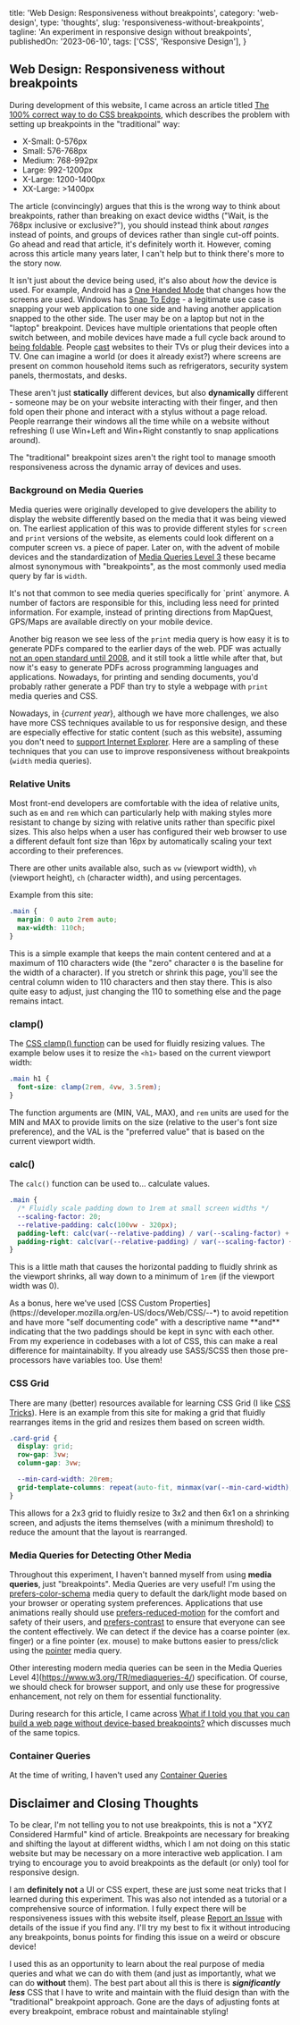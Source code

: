   title: 'Web Design: Responsiveness without breakpoints',
  category: 'web-design',
  type: 'thoughts',
  slug: 'responsiveness-without-breakpoints',
  tagline: 'An experiment in responsive design without breakpoints',
  publishedOn: '2023-06-10',
  tags: ['CSS', 'Responsive Design'],
}


## Web Design: Responsiveness without breakpoints

During development of this website, I came across an article titled [The 100% correct way to do CSS breakpoints](https://www.freecodecamp.org/news/the-100-correct-way-to-do-css-breakpoints-88d6a5ba1862/), which describes the problem with setting up breakpoints in the "traditional" way:

- X-Small: 0-576px
- Small: 576-768px
- Medium: 768-992px
- Large: 992-1200px
- X-Large: 1200-1400px
- XX-Large: >1400px

The article (convincingly) argues that this is the wrong way to think about breakpoints, rather than breaking on exact device widths ("Wait, is the 768px inclusive or exclusive?"), you should instead think about _ranges_ instead of points, and groups of devices rather than single cut-off points. Go ahead and read that article, it's definitely worth it. However, coming across this article many years later, I can't help but to think there's more to the story now.

It isn't just about the device being used, it's also about _how_ the device is used. For example, Android has a [One Handed Mode](https://www.androidcentral.com/how-enable-one-handed-mode-android-12) that changes how the screens are used. Windows has [Snap To Edge](https://support.microsoft.com/en-us/windows/snap-your-windows-885a9b1e-a983-a3b1-16cd-c531795e6241) - a legitimate use case is snapping your web application to one side and having another application snapped to the other side. The user may be on a laptop but not in the "laptop" breakpoint. Devices have multiple orientations that people often switch between, and mobile devices have made a full cycle back around to [being foldable](https://www.samsung.com/us/smartphones/galaxy-z-fold3-5g/specs/). People [cast](https://support.google.com/chromecast/answer/6006232?hl=en) websites to their TVs or plug their devices into a TV. One can imagine a world (or does it already exist?) where screens are present on common household items such as refrigerators, security system panels, thermostats, and desks.

These aren't just **statically** different devices, but also **dynamically** different - someone may be on your website interacting with their finger, and then fold open their phone and interact with a stylus without a page reload. People rearrange their windows all the time while on a website without refreshing (I use Win+Left and Win+Right constantly to snap applications around).

The "traditional" breakpoint sizes aren't the right tool to manage smooth responsiveness across the dynamic array of devices and uses.

### Background on Media Queries

Media queries were originally developed to give developers the ability to display the website differently based on the media that it was being viewed on. The earliest application of this was to provide different styles for `screen` and `print` versions of the website, as elements could look different on a computer screen vs. a piece of paper. Later on, with the advent of mobile devices and the standardization of [Media Queries Level 3](https://www.w3.org/TR/mediaqueries-3/) these became almost synonymous with "breakpoints", as the most commonly used media query by far is `width`.

<Spoiler summary="print media query">
It's not that common to see media queries specifically for `print` anymore. A number of factors are responsible for this, including less need for printed information. For example, instead of printing directions from MapQuest, GPS/Maps are available directly on your mobile device.

Another big reason we see less of the `print` media query is how easy it is to generate PDFs compared to the earlier days of the web. PDF was actually [not an open standard until 2008](https://en.wikipedia.org/wiki/History_of_PDF), and it still took a little while after that, but now it's easy to generate PDFs across programming languages and applications. Nowadays, for printing and sending documents, you'd probably rather generate a PDF than try to style a webpage with `print` media queries and CSS.

</Spoiler>

Nowadays, in \{_current year_\}, although we have more challenges, we also have more CSS techniques available to us for responsive design, and these are especially effective for static content (such as this website), assuming you don't need to [support Internet Explorer](https://www.msn.com/en-us/lifestyle/shopping/internet-explorer-microsoft-kills-iconic-internet-browser/ar-AAYvcop). Here are a sampling of these techniques that you can use to improve responsiveness without breakpoints (`width` media queries).

### Relative Units

Most front-end developers are comfortable with the idea of relative units, such as `em` and `rem` which can particularly help with making styles more resistant to change by sizing with relative units rather than specific pixel sizes. This also helps when a user has configured their web browser to use a different default font size than 16px by automatically scaling your text according to their preferences.

There are other units available also, such as `vw` (viewport width), `vh` (viewport height), `ch` (character width), and using percentages.

Example from this site:

```css
.main {
  margin: 0 auto 2rem auto;
  max-width: 110ch;
}
```

This is a simple example that keeps the main content centered and at a maximum of 110 characters wide (the "zero" character `0` is the baseline for the width of a character). If you stretch or shrink this page, you'll see the central column widen to 110 characters and then stay there. This is also quite easy to adjust, just changing the 110 to something else and the page remains intact.

### clamp()

The [CSS clamp() function](https://developer.mozilla.org/en-US/docs/Web/CSS/clamp) can be used for fluidly resizing values. The example below uses it to resize the `<h1>` based on the current viewport width:

```css
.main h1 {
  font-size: clamp(2rem, 4vw, 3.5rem);
}
```

The function arguments are (MIN, VAL, MAX), and `rem` units are used for the MIN and MAX to provide limits on the size (relative to the user's font size preference), and the VAL is the "preferred value" that is based on the current viewport width.

### calc()

The `calc()` function can be used to... calculate values.

```css
.main {
  /* Fluidly scale padding down to 1rem at small screen widths */
  --scaling-factor: 20;
  --relative-padding: calc(100vw - 320px);
  padding-left: calc(var(--relative-padding) / var(--scaling-factor) + 1rem);
  padding-right: calc(var(--relative-padding) / var(--scaling-factor) + 1rem);
}
```

This is a little math that causes the horizontal padding to fluidly shrink as the viewport shrinks, all way down to a minimum of `1rem` (if the viewport width was 0).

<EmphasisBox>
  As a bonus, here we've used [CSS Custom
  Properties](https://developer.mozilla.org/en-US/docs/Web/CSS/--*) to avoid repetition and have
  more "self documenting code" with a descriptive name **and** indicating that the two paddings
  should be kept in sync with each other. From my experience in codebases with a lot of CSS, this
  can make a real difference for maintainabilty. If you already use SASS/SCSS then those
  pre-processors have variables too. Use them!
</EmphasisBox>

### CSS Grid

There are many (better) resources available for learning CSS Grid (I like [CSS Tricks](https://css-tricks.com/snippets/css/complete-guide-grid/)). Here is an example from this site for making a grid that fluidly rearranges items in the grid and resizes them based on screen width.

```css
.card-grid {
  display: grid;
  row-gap: 3vw;
  column-gap: 3vw;

  --min-card-width: 20rem;
  grid-template-columns: repeat(auto-fit, minmax(var(--min-card-width), 1fr));
}
```

This allows for a 2x3 grid to fluidly resize to 3x2 and then 6x1 on a shrinking screen, and adjusts the items themselves (with a minimum threshold) to reduce the amount that the layout is rearranged.

### Media Queries for Detecting Other Media

Throughout this experiment, I haven't banned myself from using **media queries**, just "breakpoints". Media Queries are very useful! I'm using the [prefers-color-schema](https://developer.mozilla.org/en-US/docs/Web/CSS/@media/prefers-color-scheme) media query to default the dark/light mode based on your browser or operating system preferences. Applications that use animations really should use [prefers-reduced-motion](https://developer.mozilla.org/en-US/docs/Web/CSS/@media/prefers-reduced-motion) for the comfort and safety of their users, and [prefers-contrast](https://developer.mozilla.org/en-US/docs/Web/CSS/@media/prefers-contrast) to ensure that everyone can see the content effectively. We can detect if the device has a coarse pointer (ex. finger) or a fine pointer (ex. mouse) to make buttons easier to press/click using the [pointer](https://developer.mozilla.org/en-US/docs/Web/CSS/@media/pointer) media query.

Other interesting modern media queries can be seen in the Media Queries Level 4](https://www.w3.org/TR/mediaqueries-4/) specification. Of course, we should check for browser support, and only use these for progressive enhancement, not rely on them for essential functionality.

During research for this article, I came across [What if I told you that you can build a web page without device-based breakpoints?](https://uxdesign.cc/what-if-i-told-you-that-you-build-a-web-page-without-device-based-breakpoints-6f8306dd7bc6) which discusses much of the same topics.

### Container Queries

At the time of writing, I haven't used any [Container Queries](https://developer.mozilla.org/en-US/docs/Web/CSS/CSS_Container_Queries)

## Disclaimer and Closing Thoughts

To be clear, I'm not telling you to not use breakpoints, this is not a "XYZ Considered Harmful" kind of article. Breakpoints are necessary for breaking and shifting the layout at different widths, which I am not doing on this static website but may be necessary on a more interactive web application. I am trying to encourage you to avoid breakpoints as the default (or only) tool for responsive design.

I am **definitely not** a UI or CSS expert, these are just some neat tricks that I learned during this experiment. This was also not intended as a tutorial or a comprehensive source of information. I fully expect there will be responsiveness issues with this website itself, please [Report an Issue](https://github.com/davimiku/davimiku.github.io/issues/new?assignees=&labels=&template=website-display-issue.md&title=) with details of the issue if you find any. I'll try my best to fix it without introducing any breakpoints, bonus points for finding this issue on a weird or obscure device!

I used this as an opportunity to learn about the real purpose of media queries and what we can do with them (and just as importantly, what we can do **without** them). The best part about all this is there is **_significantly less_** CSS that I have to write and maintain with the fluid design than with the "traditional" breakpoint approach. Gone are the days of adjusting fonts at every breakpoint, embrace robust and maintainable styling!

